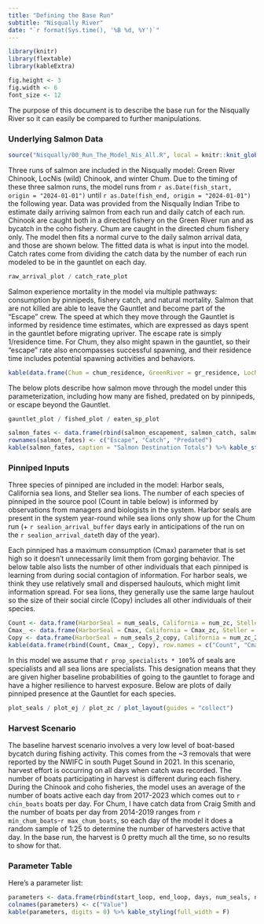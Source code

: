```yaml
---
title: "Defining the Base Run"
subtitle: "Nisqually River"
date: "`r format(Sys.time(), '%B %d, %Y')`"
---
```


```r

library(knitr)
library(flextable)
library(kableExtra)

fig.height <- 3
fig.width <- 6
font_size <- 12

```

The purpose of this document is to describe the base run for the Nisqually River so it can easily be compared to further manipulations.

### Underlying Salmon Data

```r

source("Nisqually/00_Run_The_Model_Nis_All.R", local = knitr::knit_global())

```

Three runs of salmon are included in the Nisqually model: Green River Chinook, LocNis (wild) Chinook, and winter Chum. Due to the timing of these three salmon runs, the model runs from `r as.Date(fish_start, origin = "2024-01-01")` until `r as.Date(fish_end, origin = "2024-01-01")` the following year. Data was provided from the Nisqually Indian Tribe to estimate daily arriving salmon from each run and daily catch of each run. Chinook are caught both in a directed fishery on the Green River run and as bycatch in the coho fishery. Chum are caught in the directed chum fishery only. The model then fits a normal curve to the daily salmon arrival data, and those are shown below. The fitted data is what is input into the model. Catch rates come from dividing the catch data by the number of each run modeled to be in the gauntlet on each day.

```r
raw_arrival_plot / catch_rate_plot
```

Salmon experience mortality in the model via multiple pathways: consumption by pinnipeds, fishery catch, and natural mortality. Salmon that are not killed are able to leave the Gauntlet and become part of the "Escape" crew. The speed at which they move through the Gauntlet is informed by residence time estimates, which are expressed as days spent in the gauntlet before migrating upriver. The escape rate is simply 1/residence time. For Chum, they also might spawn in the gauntlet, so their "escape" rate also encompasses successful spawning, and their residence time includes potential spawning activities and behaviors.

```r
kable(data.frame(Chum = chum_residence, GreenRiver = gr_residence, LocNis = locnis_residence), caption = "Residence Time (Days)") %>% kable_styling(full_width = F)
```

The below plots describe how salmon move through the model under this parameterization, including how many are fished, predated on by pinnipeds, or escape beyond the Gauntlet.

```r
gauntlet_plot / fished_plot / eaten_sp_plot

salmon_fates <- data.frame(rbind(salmon_escapement, salmon_catch, salmon_consumed))
rownames(salmon_fates) <- c("Escape", "Catch", "Predated")
kable(salmon_fates, caption = "Salmon Destination Totals") %>% kable_styling(full_width = F)

```

### Pinniped Inputs

Three species of pinniped are included in the model: Harbor seals, California sea lions, and Steller sea lions. The number of each species of pinniped in the source pool (Count in table below) is informed by observations from managers and biologists in the system. Harbor seals are present in the system year-round while sea lions only show up for the Chum run (+ `r sealion_arrival_buffer` days early in anticipations of the run on the `r sealion_arrival_date`th day of the year).

Each pinniped has a maximum consumption (Cmax) parameter that is set high so it doesn't unnecessarily limit them from gorging behavior. The below table also lists the number of other individuals that each pinniped is learning from during social contagion of information. For harbor seals, we think they use relatively small and dispersed haulouts, which might limit information spread. For sea lions, they generally use the same large haulout so the size of their social circle (Copy) includes all other individuals of their species. 

```r

Count <- data.frame(HarborSeal = num_seals, California = num_zc, Steller = num_ej)
Cmax_ <- data.frame(HarborSeal = Cmax, California = Cmax_zc, Steller = Cmax_ej)
Copy <- data.frame(HarborSeal = num_seals_2_copy, California = num_zc_2_copy, Steller = num_ej_2_copy)
kable(data.frame(rbind(Count, Cmax_, Copy), row.names = c("Count", "Cmax", "Copy"))) %>% kable_styling(full_width = F)

```

In this model we assume that `r prop_specialists * 100`% of seals are specialists and all sea lions are specialists. This designation means that they are given higher baseline probabilities of going to the gauntlet to forage and have a higher resilience to harvest exposure. Below are plots of daily pinniped presence at the Gauntlet for each species.

```r
plot_seals / plot_ej / plot_zc / plot_layout(guides = "collect")
```

### Harvest Scenario

The baseline harvest scenario involves a very low level of boat-based bycatch during fishing activity. This comes from the ~3 removals that were reported by the NWIFC in south Puget Sound in 2021. In this scenario, harvest effort is occurring on all days when catch was recorded. The number of boats participating in harvest is different during each fishery. During the Chinook and coho fisheries, the model uses an average of the number of boats active each day from 2017-2023 which comes out to `r chin_boats` boats per day. For Chum, I have catch data from Craig Smith and the number of boats per day from 2014-2019 ranges from `r min_chum_boats`-`r max_chum_boats`, so each day of the model it does a random sample of 1:25 to determine the number of harvesters active that day. In the base run, the harvest is 0 pretty much all the time, so no results to show for that.

### Parameter Table

Here's a parameter list:
```r
parameters <- data.frame(rbind(start_loop, end_loop, days, num_seals, num_zc, num_ej, chum_residence, gr_residence, ln_residence, chin_boats, min_chum_boats, max_chum_boats))
colnames(parameters) <- c("Value")
kable(parameters, digits = 0) %>% kable_styling(full_width = F)
```

